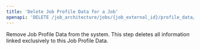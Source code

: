 ```yaml
---
title: 'Delete Job Profile Data for a Job'
openapi: 'DELETE /job_architecture/jobs/{job_external_id}/profile_data/{job_profile_data_external_id}'
---
```


Remove Job Profile Data from the system. This step deletes all information linked exclusively to this Job Profile Data.
